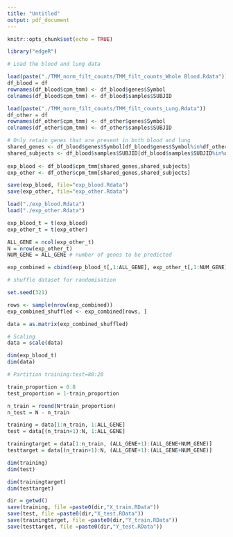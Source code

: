 ```yaml
---
title: "Untitled"
output: pdf_document
---
```


```r
knitr::opts_chunk$set(echo = TRUE)
```


```r
library("edgeR")
```



```r
# Load the blood and lung data

load(paste("./TMM_norm_filt_counts/TMM_filt_counts_Whole Blood.Rdata"))
df_blood = df
rownames(df_blood$cpm_tmm) <- df_blood$genes$Symbol 
colnames(df_blood$cpm_tmm) <- df_blood$samples$SUBJID

load(paste("./TMM_norm_filt_counts/TMM_filt_counts_Lung.Rdata"))
df_other = df
rownames(df_other$cpm_tmm) <- df_other$genes$Symbol 
colnames(df_other$cpm_tmm) <- df_other$samples$SUBJID
```

```r
# Only retain genes that are present in both blood and lung
shared_genes <- df_blood$genes$Symbol[df_blood$genes$Symbol%in%df_other$genes$Symbol] 
shared_subjects <- df_blood$samples$SUBJID[df_blood$samples$SUBJID%in%df_other$samples$SUBJID]
  
exp_blood <- df_blood$cpm_tmm[shared_genes,shared_subjects] 
exp_other <- df_other$cpm_tmm[shared_genes,shared_subjects] 
```

```r
save(exp_blood, file="exp_blood.Rdata")
save(exp_other, file="exp_other.Rdata")
```

```r
load("./exp_blood.Rdata")
load("./exp_other.Rdata")
```

```r
exp_blood_t = t(exp_blood)
exp_other_t = t(exp_other)
```

```r
ALL_GENE = ncol(exp_other_t)
N = nrow(exp_other_t)
NUM_GENE = ALL_GENE # number of genes to be predicted

exp_combined = cbind(exp_blood_t[,1:ALL_GENE], exp_other_t[,1:NUM_GENE])
```


```r
# shuffle dataset for randomisation

set.seed(321)

rows <- sample(nrow(exp_combined))
exp_combined_shuffled <- exp_combined[rows, ]

data = as.matrix(exp_combined_shuffled)

```

```r
# Scaling
data = scale(data)
```

```r
dim(exp_blood_t)
dim(data)
```

```r
# Partition training:test=80:20

train_proportion = 0.8
test_proportion = 1-train_proportion

n_train = round(N*train_proportion)
n_test = N - n_train

training = data[1:n_train, 1:ALL_GENE]
test = data[(n_train+1):N, 1:ALL_GENE]

trainingtarget = data[1:n_train, (ALL_GENE+1):(ALL_GENE+NUM_GENE)]
testtarget = data[(n_train+1):N, (ALL_GENE+1):(ALL_GENE+NUM_GENE)]

```

```r
dim(training)
dim(test)

dim(trainingtarget)
dim(testtarget)
```

```r
dir = getwd()
save(training, file =paste0(dir,"X_train.RData"))
save(test, file =paste0(dir,"X_test.RData"))
save(trainingtarget, file =paste0(dir,"Y_train.RData"))
save(testtarget, file =paste0(dir,"Y_test.RData"))
```
























